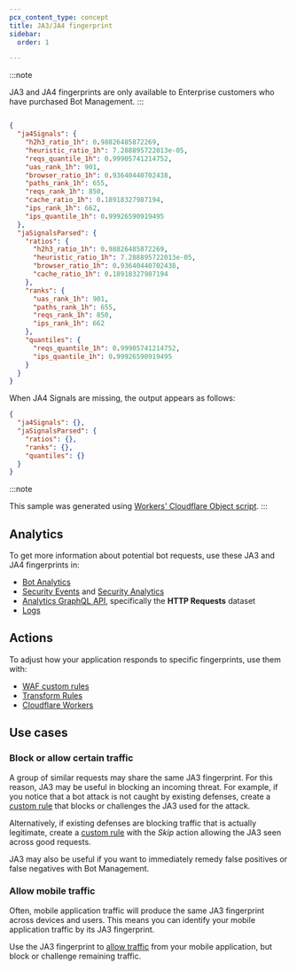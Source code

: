 ```yaml
---
pcx_content_type: concept
title: JA3/JA4 fingerprint
sidebar:
  order: 1

---
```



<Render file="ja3-fingerprint" />

<Render file="ja4-fingerprint" />

:::note

JA3 and JA4 fingerprints are only available to Enterprise customers who have purchased Bot Management. 
:::

<Render file="signals-intelligence-and-ja4" />

```json

{
  "ja4Signals": {
    "h2h3_ratio_1h": 0.98826485872269,
    "heuristic_ratio_1h": 7.288895722013e-05,
    "reqs_quantile_1h": 0.99905741214752,
    "uas_rank_1h": 901,
    "browser_ratio_1h": 0.93640440702438,
    "paths_rank_1h": 655,
    "reqs_rank_1h": 850,
    "cache_ratio_1h": 0.18918327987194,
    "ips_rank_1h": 662,
    "ips_quantile_1h": 0.99926590919495
  },
  "jaSignalsParsed": {
    "ratios": {
      "h2h3_ratio_1h": 0.98826485872269,
      "heuristic_ratio_1h": 7.288895722013e-05,
      "browser_ratio_1h": 0.93640440702438,
      "cache_ratio_1h": 0.18918327987194
    },
    "ranks": {
      "uas_rank_1h": 901,
      "paths_rank_1h": 655,
      "reqs_rank_1h": 850,
      "ips_rank_1h": 662
    },
    "quantiles": {
      "reqs_quantile_1h": 0.99905741214752,
      "ips_quantile_1h": 0.99926590919495
    }
  }
}

```

When JA4 Signals are missing, the output appears as follows:

```json output title="Missing JA4 signals output"
{
  "ja4Signals": {},
  "jaSignalsParsed": {
    "ratios": {},
    "ranks": {},
    "quantiles": {}
  }
}
```

:::note

This sample was generated using [Workers' Cloudflare Object script](/workers/examples/accessing-the-cloudflare-object/). 
:::

<Render file="ja3-ja4-null" />

## Analytics

To get more information about potential bot requests, use these JA3 and JA4 fingerprints in:

- [Bot Analytics](/bots/bot-analytics/#enterprise-bot-management)
- [Security Events](/waf/analytics/security-events/) and [Security Analytics](/waf/analytics/security-analytics/)
- [Analytics GraphQL API](/analytics/graphql-api/), specifically the **HTTP Requests** dataset
- [Logs](/logs/reference/log-fields/zone/http_requests/)

## Actions

To adjust how your application responds to specific fingerprints, use them with:

- [WAF custom rules](/waf/custom-rules/)
- [Transform Rules](/rules/transform/)
- [Cloudflare Workers](/workers/runtime-apis/request/#incomingrequestcfproperties)

## Use cases

### Block or allow certain traffic

A group of similar requests may share the same JA3 fingerprint. For this reason, JA3 may be useful in blocking an incoming threat. For example, if you notice that a bot attack is not caught by existing defenses, create a [custom rule](/waf/custom-rules/) that blocks or challenges the JA3 used for the attack.

Alternatively, if existing defenses are blocking traffic that is actually legitimate, create a [custom rule](/waf/custom-rules/) with the _Skip_ action allowing the JA3 seen across good requests.

JA3 may also be useful if you want to immediately remedy false positives or false negatives with Bot Management.

### Allow mobile traffic

Often, mobile application traffic will produce the same JA3 fingerprint across devices and users. This means you can identify your mobile application traffic by its JA3 fingerprint.

Use the JA3 fingerprint to [allow traffic](/waf/custom-rules/use-cases/challenge-bad-bots/#adjust-for-mobile-traffic) from your mobile application, but block or challenge remaining traffic.
